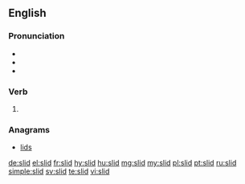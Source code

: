 ==English==

===Pronunciation===
* {{IPA|/ˈslɪd/|lang=en}}
* {{audio|en-us-slid.ogg|Audio (US)|lang=en}}
* {{rhymes|ɪd|lang=en}}

===Verb===
{{head|en}}

# {{en-past of|slide}}

===Anagrams===
* [[lids]]

[[de:slid]]
[[el:slid]]
[[fr:slid]]
[[hy:slid]]
[[hu:slid]]
[[mg:slid]]
[[my:slid]]
[[pl:slid]]
[[pt:slid]]
[[ru:slid]]
[[simple:slid]]
[[sv:slid]]
[[te:slid]]
[[vi:slid]]